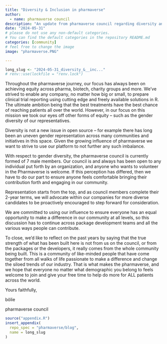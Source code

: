 ```yaml
---
title: "Diversity & Inclusion in pharmaverse"
author:
  - name: pharmaverse council
description: "An update from pharmaverse council regarding diversity and inclusion within our community."
date: "2024-05-31"
# please do not use any non-default categories.
# You can find the default categories in the repository README.md
categories: [community]
# feel free to change the image
image: "pharmaverse.PNG"

---
```


<!--------------- typical setup ----------------->

```r
long_slug <- "2024-05-31_diversity_&__inc..."
# renv::use(lockfile = "renv.lock")
```

<!--------------- post begins here ----------------->

Throughout the pharmaverse journey, our focus has always been on achieving
equity across pharma, biotech, charity groups and more. We’ve strived to enable
any company, no matter how big or small, to prepare clinical trial reporting
using cutting edge and freely available solutions in R. The ultimate ambition
being that the best treatments have the best chance of reaching patients all
over the world. However, in our focus on this mission we took our eyes off other
forms of equity – such as the gender diversity of our representatives.

Diversity is not a new issue in open source – for example there has long been
an uneven gender representation across many communities and initiatives in this
space. Given the growing influence of pharmaverse we want to strive to use our
platform to not further any such imbalance.

With respect to gender diversity, the pharmaverse council is currently formed of
7 male members. Our council is and always has been open to any individual put
forth by an organization, and anyone who wants to volunteer in the Pharmaverse
is welcome. If this perception has differed, then we have to do our part to
ensure anyone feels comfortable bringing their contribution forth and engaging
in our community.

Representation starts from the top, and as council members complete their 2-year
terms, we will advocate within our companies for more diverse candidates to be
proactively encouraged to step forward for consideration.

We are committed to using our influence to ensure everyone has an equal
opportunity to make a difference in our community at all levels, so this
discussion has to continue across package development teams and all the various
ways people can contribute.

To close, we’d like to reflect on the past years by saying that the true
strength of what has been built here is not from us on the council, or from the
packages or the developers, it really comes from the whole community being
built. This is a community of like-minded people that have come together from
all walks of life passionate to make a difference and change the siloed trends
of our industry. That is what makes the pharmaverse, and we hope that everyone
no matter what demographic you belong to feels welcome to join and give your
free time to help do more for ALL patients across the world.

Yours faithfully,

bölie

pharmaverse council


<!--------------- appendices go here ----------------->

```r
source("appendix.R")
insert_appendix(
  repo_spec = "pharmaverse/blog",
  name = long_slug
)
```
